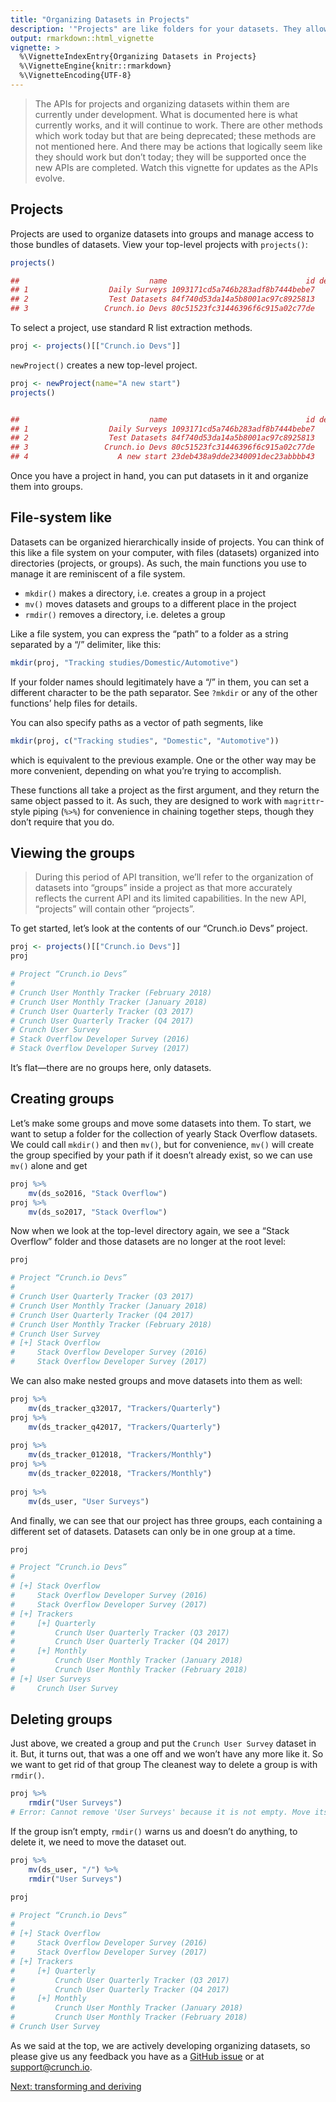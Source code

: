 ```yaml
---
title: "Organizing Datasets in Projects"
description: '"Projects" are like folders for your datasets. They allow you to organize datasets into groups and manage access to those bundles of datasets.'
output: rmarkdown::html_vignette
vignette: >
  %\VignetteIndexEntry{Organizing Datasets in Projects}
  %\VignetteEngine{knitr::rmarkdown}
  %\VignetteEncoding{UTF-8}
---
```


> The APIs for projects and organizing datasets within them are currently under development. What is documented here is what currently works, and it will continue to work. There are other methods which work today but that are being deprecated; these methods are not mentioned here. And there may be actions that logically seem like they should work but don't today; they will be supported once the new APIs are completed. Watch this vignette for updates as the APIs evolve.

## Projects

Projects are used to organize datasets into groups and manage access to those bundles of datasets. View your top-level projects with `projects()`:

```r
projects()

##                             name                               id description
## 1                  Daily Surveys 1093171cd5a746b283adf8b7444bebe7            
## 2                  Test Datasets 84f740d53da14a5b8001ac97c8925813            
## 3                 Crunch.io Devs 80c51523fc31446396f6c915a02c77de            
```

To select a project, use standard R list extraction methods.

```r
proj <- projects()[["Crunch.io Devs"]]
```

`newProject()` creates a new top-level project.

```r
proj <- newProject(name="A new start")
projects()


##                             name                               id description
## 1                  Daily Surveys 1093171cd5a746b283adf8b7444bebe7            
## 2                  Test Datasets 84f740d53da14a5b8001ac97c8925813            
## 3                 Crunch.io Devs 80c51523fc31446396f6c915a02c77de   
## 4                    A new start 23deb438a9dde2340091dec23abbbb43
```

Once you have a project in hand, you can put datasets in it and organize them into groups.

## File-system like

Datasets can be organized hierarchically inside of projects. You can think of this like a file system on your computer, with files (datasets) organized into directories (projects, or groups). As such, the main functions you use to manage it are reminiscent of a file system.

* `mkdir()` makes a directory, i.e. creates a group in a project
* `mv()` moves datasets and groups to a different place in the project
* `rmdir()` removes a directory, i.e. deletes a group

Like a file system, you can express the "path" to a folder as a string separated by a "/" delimiter, like this:

```r
mkdir(proj, "Tracking studies/Domestic/Automotive")
```

If your folder names should legitimately have a "/" in them, you can set a different character to be the path separator. See `?mkdir` or any of the other functions' help files for details.

You can also specify paths as a vector of path segments, like

```r
mkdir(proj, c("Tracking studies", "Domestic", "Automotive"))
```

which is equivalent to the previous example. One or the other way may be more convenient, depending on what you're trying to accomplish.

These functions all take a project as the first argument, and they return the same object passed to it. As such, they are designed to work with `magrittr`-style piping (`%>%`) for convenience in chaining together steps, though they don't require that you do.

## Viewing the groups

> During this period of API transition, we'll refer to the organization of datasets into "groups" inside a project as that more accurately reflects the current API and its limited capabilities. In the new API, "projects" will contain other "projects".

To get started, let's look at the contents of our "Crunch.io Devs" project.

```r
proj <- projects()[["Crunch.io Devs"]]
proj

# Project “Crunch.io Devs”
# 
# Crunch User Monthly Tracker (February 2018)
# Crunch User Monthly Tracker (January 2018)
# Crunch User Quarterly Tracker (Q3 2017)
# Crunch User Quarterly Tracker (Q4 2017)
# Crunch User Survey
# Stack Overflow Developer Survey (2016)
# Stack Overflow Developer Survey (2017)
```

It's flat---there are no groups here, only datasets.

## Creating groups

Let's make some groups and move some datasets into them. To start, we want to setup a folder for the collection of yearly Stack Overflow datasets. We could call `mkdir()` and then `mv()`, but for convenience, `mv()` will create the group specified by your path if it doesn't already exist, so we can use `mv()` alone and get 

```r
proj %>%
    mv(ds_so2016, "Stack Overflow")
proj %>%
    mv(ds_so2017, "Stack Overflow")
```

Now when we look at the top-level directory again, we see a "Stack Overflow" folder and those datasets are no longer at the root level:

```r
proj

# Project “Crunch.io Devs”
# 
# Crunch User Quarterly Tracker (Q3 2017)
# Crunch User Monthly Tracker (January 2018)
# Crunch User Quarterly Tracker (Q4 2017)
# Crunch User Monthly Tracker (February 2018)
# Crunch User Survey
# [+] Stack Overflow
#     Stack Overflow Developer Survey (2016)
#     Stack Overflow Developer Survey (2017)
```

We can also make nested groups and move datasets into them as well:

```r
proj %>%
    mv(ds_tracker_q32017, "Trackers/Quarterly")
proj %>%
    mv(ds_tracker_q42017, "Trackers/Quarterly")
    
proj %>%
    mv(ds_tracker_012018, "Trackers/Monthly")
proj %>%
    mv(ds_tracker_022018, "Trackers/Monthly")    
    
proj %>%
    mv(ds_user, "User Surveys")
```

And finally, we can see that our project has three groups, each containing a different set of datasets. Datasets can only be in one group at a time. 

```r
proj

# Project “Crunch.io Devs”
# 
# [+] Stack Overflow
#     Stack Overflow Developer Survey (2016)
#     Stack Overflow Developer Survey (2017)
# [+] Trackers
#     [+] Quarterly
#         Crunch User Quarterly Tracker (Q3 2017)
#         Crunch User Quarterly Tracker (Q4 2017)
#     [+] Monthly
#         Crunch User Monthly Tracker (January 2018)
#         Crunch User Monthly Tracker (February 2018)
# [+] User Surveys
#     Crunch User Survey
```

## Deleting groups

Just above, we created a group and put the `Crunch User Survey` dataset in it. But, it turns out, that was a one off and we won't have any more like it. So we want to get rid of that group The cleanest way to delete a group is with `rmdir()`.

```r
proj %>%
    rmdir("User Surveys")
# Error: Cannot remove 'User Surveys' because it is not empty. Move its contents somewhere else and then retry. 
```

If the group isn't empty, `rmdir()` warns us and doesn't do anything, to delete it, we need to move the dataset out.

```r
proj %>%
    mv(ds_user, "/") %>%
    rmdir("User Surveys")

proj 

# Project “Crunch.io Devs”
# 
# [+] Stack Overflow
#     Stack Overflow Developer Survey (2016)
#     Stack Overflow Developer Survey (2017)
# [+] Trackers
#     [+] Quarterly
#         Crunch User Quarterly Tracker (Q3 2017)
#         Crunch User Quarterly Tracker (Q4 2017)
#     [+] Monthly
#         Crunch User Monthly Tracker (January 2018)
#         Crunch User Monthly Tracker (February 2018)
# Crunch User Survey
```

As we said at the top, we are actively developing organizing datasets, so please give us any feedback you have as a [GitHub issue](https://github.com/Crunch-io/rcrunch/issues) or at [support@crunch.io](support@crunch.io).

[Next: transforming and deriving](derive.html)
